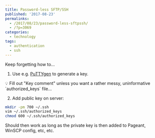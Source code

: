 ---
title: Password-less SFTP/SSH
published: '2017-08-23'
permalinks:
  - /2017/08/23/password-less-sftpssh/
  - /?p=3069
categories:
  - technology
tags:
  - authentication
  - ssh
---

Keep forgetting how to...

1. Use e.g. [PuTTYgen](https://www.ssh.com/ssh/putty/windows/puttygen) to generate a key.

<Note>
  💡 Fill out "Key comment" unless you want a rather messy, uninformative
  `authorized_keys` file...
</Note>

2. Add public key on server:

```bash
mkdir -pm 700 ~/.ssh
vim ~/.ssh/authorized_keys
chmod 600 ~/.ssh/authorized_keys
```

Should then work as long as the private key is then added to Pageant, WinSCP config, etc, etc.
